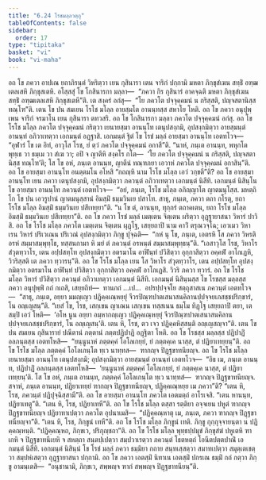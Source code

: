 ```yaml
---
title: "6.24 โรชมลฺลวตฺถุ"
tableOfContents: false
sidebar:
  order: 17
type: "tipitaka"
basket: "vi"
book: "vi-maha"
---
```



<DynamicBreadcrumb />

<Division number="301" book="vi-maha">

<Paragraph number="1360" book="vi-maha">
อถ โข ภควา อาปเณ ยถาภิรนฺตํ วิหริตฺวา เยน กุสินารา เตน จาริกํ ปกฺกามิ มหตา ภิกฺขุสํเฆน สทฺธิํ อฑฺฒเตลเสหิ ภิกฺขุสเตหิ. อโสฺสสุํ โข โกสินารกา มลฺลา—  “ภควา กิร กุสินารํ อาคจฺฉติ มหตา ภิกฺขุสํเฆน สทฺธิํ อฑฺฒเตลเสหิ ภิกฺขุสเตหี”ติ. เต สงฺครํ อกํสุ—  “โย ภควโต ปจฺจุคฺคมนํ น กริสฺสติ, ปญฺจสตานิสฺส ทณฺโฑ”ติ. เตน โข ปน สมเยน โรโช มโลฺล อายสฺมโต อานนฺทสฺส สหาโย โหติ. อถ โข ภควา อนุปุพฺเพน จาริกํ จรมาโน เยน กุสินารา ตทวสริ. อถ โข โกสินารกา มลฺลา ภควโต ปจฺจุคฺคมนํ อกํสุ. อถ โข โรโช มโลฺล ภควโต ปจฺจุคฺคมนํ กริตฺวา เยนายสฺมา อานนฺโท เตนุปสงฺกมิ, อุปสงฺกมิตฺวา อายสฺมนฺตํ อานนฺทํ อภิวาเทตฺวา เอกมนฺตํ อฏฺฐาสิ. เอกมนฺตํ ฐิตํ โข โรชํ มลฺลํ อายสฺมา อานนฺโท เอตทโวจ—  “อุฬารํ โข เต อิทํ, อาวุโส โรช, ยํ ตฺวํ ภควโต ปจฺจุคฺคมนํ อกาสี”ติ. “นาหํ, ภนฺเต อานนฺท, พหุกโต พุทฺเธ วา ธมฺเม วา สํเฆ วา; อปิ จ ญาตีหิ สงฺคโร กโต—  ‘โย ภควโต ปจฺจุคฺคมนํ น กริสฺสติ, ปญฺจสตานิสฺส ทณฺโฑ’ติ; โส โข อหํ, ภนฺเต อานนฺท, ญาตีนํ ทณฺฑภยา เอวาหํ ภควโต ปจฺจุคฺคมนํ อกาสินฺ”ติ. อถ โข อายสฺมา อานนฺโท อนตฺตมโน อโหสิ “กถญฺหิ นาม โรโช มโลฺล เอวํ วกฺขตี”ติ? อถ โข อายสฺมา อานนฺโท เยน ภควา เตนุปสงฺกมิ, อุปสงฺกมิตฺวา ภควนฺตํ อภิวาเทตฺวา เอกมนฺตํ นิสีทิ. เอกมนฺตํ นิสินฺโน โข อายสฺมา อานนฺโท ภควนฺตํ เอตทโวจ—  “อยํ, ภนฺเต, โรโช มโลฺล อภิญฺญาโต ญาตมนุโสฺส. มหตฺถิโก โข ปน เอวรูปานํ ญาตมนุสฺสานํ อิมสฺมิํ ธมฺมวินเย ปสาโท. สาธุ, ภนฺเต, ภควา ตถา กโรตุ, ยถา โรโช มโลฺล อิมสฺมิํ ธมฺมวินเย ปสีเทยฺยา”ติ. “น โข ตํ, อานนฺท, ทุกฺกรํ ตถาคเตน, ยถา โรโช มโลฺล อิมสฺมิํ ธมฺมวินเย ปสีเทยฺยา”ติ.
</Paragraph>

<Paragraph number="1361" book="vi-maha">
อถ โข ภควา โรชํ มลฺลํ เมตฺเตน จิตฺเตน ผริตฺวา อุฏฺฐายาสนา วิหารํ ปาวิสิ. อถ โข โรโช มโลฺล ภควโต เมตฺเตน จิตฺเตน ผุฏฺโฐ, เสยฺยถาปิ นาม คาวิํ ตรุณวจฺโฉ; เอวเมว วิหาเรน วิหารํ ปริเวเณน ปริเวณํ อุปสงฺกมิตฺวา ภิกฺขู ปุจฺฉติ—  “กหํ นุ โข, ภนฺเต, เอตรหิ โส ภควา วิหรติ อรหํ สมฺมาสมฺพุทฺโธ, ทสฺสนกามา หิ มยํ ตํ ภควนฺตํ อรหนฺตํ สมฺมาสมฺพุทฺธนฺ”ติ. “เอสาวุโส โรช, วิหาโร สํวุตทฺวาโร, เตน อปฺปสทฺโท อุปสงฺกมิตฺวา อตรมาโน อาฬินฺทํ ปวิสิตฺวา อุกฺกาสิตฺวา อคฺคฬํ อาโกเฏหิ, วิวริสฺสติ เต ภควา ทฺวารนฺ”ติ. อถ โข โรโช มโลฺล เยน โส วิหาโร สํวุตทฺวาโร, เตน อปฺปสทฺโท อุปสงฺกมิตฺวา อตรมาโน อาฬินฺทํ ปวิสิตฺวา อุกฺกาสิตฺวา อคฺคฬํ อาโกเฏสิ. วิวริ ภควา ทฺวารํ. อถ โข โรโช มโลฺล วิหารํ ปวิสิตฺวา ภควนฺตํ อภิวาเทตฺวา เอกมนฺตํ นิสีทิ. เอกมนฺตํ นิสินฺนสฺส โข โรชสฺส มลฺลสฺส ภควา อนุปุพฺพิํ กถํ กเถสิ, เสยฺยถิทํ—  ทานกถํ …เป…  อปรปฺปจฺจโย สตฺถุสาสเน ภควนฺตํ เอตทโวจ—  “สาธุ, ภนฺเต, อยฺยา มมญฺเญว ปฏิคฺคเณฺหยฺยุํ จีวรปิณฺฑปาตเสนาสนคิลานปฺปจฺจยเภสชฺชปริกฺขารํ, โน อญฺเญสนฺ”ติ. “เยสํ โข, โรช, เสกฺเขน ญาเณน เสกฺเขน ทสฺสเนน ธมฺโม ทิฏฺโฐ เสยฺยถาปิ ตยา, เตสมฺปิ เอวํ โหติ—  ‘อโห นูน อยฺยา อมฺหากญฺเญว ปฏิคฺคเณฺหยฺยุํ จีวรปิณฺฑปาตเสนาสนคิลานปฺปจฺจยเภสชฺชปริกฺขารํ, โน อญฺเญสนฺ’ติ. เตน หิ, โรช, ตว เจว ปฏิคฺคหิสฺสนฺติ อญฺเญสญฺจา”ติ.
</Paragraph>

</Division>
<Division number="302" book="vi-maha">

<Paragraph number="1362" book="vi-maha">
เตน โข ปน สมเยน กุสินารายํ ปณีตานํ ภตฺตานํ ภตฺตปฏิปาฏิ อฏฺฐิตา โหติ. อถ โข โรชสฺส มลฺลสฺส ปฏิปาฏิํ อลภนฺตสฺส เอตทโหสิ—  “ยนฺนูนาหํ ภตฺตคฺคํ โอโลเกยฺยํ, ยํ ภตฺตคฺเค นาสฺส, ตํ ปฏิยาเทยฺยนฺ”ติ. อถ โข โรโช มโลฺล ภตฺตคฺคํ โอโลเกนฺโต ทฺเว นาทฺทส—  ฑากญฺจ ปิฏฺฐขาทนียญฺจ. อถ โข โรโช มโลฺล เยนายสฺมา อานนฺโท เตนุปสงฺกมิ; อุปสงฺกมิตฺวา อายสฺมนฺตํ อานนฺทํ เอตทโวจ—  “อิธ เม, ภนฺเต อานนฺท, ปฏิปาฏิํ อลภนฺตสฺส เอตทโหสิ—  ‘ยนฺนูนาหํ ภตฺตคฺคํ โอโลเกยฺยํ, ยํ ภตฺตคฺเค นาสฺส, ตํ ปฏิยาเทยฺยนฺ’ติ. โส โข อหํ, ภนฺเต อานนฺท, ภตฺตคฺคํ โอโลเกนฺโต ทฺเว นาทฺทสํ—  ฑากญฺจ ปิฏฺฐขาทนียญฺจ. สจาหํ, ภนฺเต อานนฺท, ปฏิยาเทยฺยํ ฑากญฺจ ปิฏฺฐขาทนียญฺจ, ปฏิคฺคเณฺหยฺย เม ภควา”ติ? “เตน หิ, โรช, ภควนฺตํ ปฏิปุจฺฉิสฺสามี”ติ. อถ โข อายสฺมา อานนฺโท ภควโต เอตมตฺถํ อาโรเจสิ. “เตน หานนฺท, ปฏิยาเทตู”ติ. “เตน หิ, โรช, ปฏิยาเทหี”ติ. อถ โข โรโช มโลฺล ตสฺสา รตฺติยา อจฺจเยน ปหูตํ ฑากญฺจ ปิฏฺฐขาทนียญฺจ ปฏิยาทาเปตฺวา ภควโต อุปนาเมสิ—  “ปฏิคฺคณฺหาตุ เม, ภนฺเต, ภควา ฑากญฺจ ปิฏฺฐขาทนียญฺจา”ติ. “เตน หิ, โรช, ภิกฺขูนํ เทหี”ติ. อถ โข โรโช มโลฺล ภิกฺขูนํ เทติ. ภิกฺขู กุกฺกุจฺจายนฺตา น ปฏิคฺคณฺหนฺติ. “ปฏิคฺคณฺหถ, ภิกฺขเว, ปริภุญฺชถา”ติ. อถ โข โรโช มโลฺล พุทฺธปฺปมุขํ ภิกฺขุสํฆํ ปหูเตหิ ฑาเกหิ จ ปิฏฺฐขาทนีเยหิ จ สหตฺถา สนฺตปฺเปตฺวา สมฺปวาเรตฺวา ภควนฺตํ โธตหตฺถํ โอนีตปตฺตปาณิํ เอกมนฺตํ นิสีทิ. เอกมนฺตํ นิสินฺนํ โข โรชํ มลฺลํ ภควา ธมฺมิยา กถาย สนฺทเสฺสตฺวา สมาทเปตฺวา สมุตฺเตเชตฺวา สมฺปหํเสตฺวา อุฏฺฐายาสนา ปกฺกามิ. อถ โข ภควา เอตสฺมิํ นิทาเน เอตสฺมิํ ปกรเณ ธมฺมิํ กถํ กตฺวา ภิกฺขู อามนฺเตสิ—  “อนุชานามิ, ภิกฺขเว, สพฺพญฺจ ฑากํ สพฺพญฺจ ปิฏฺฐขาทนียนฺ”ติ.
</Paragraph>
</Division>
